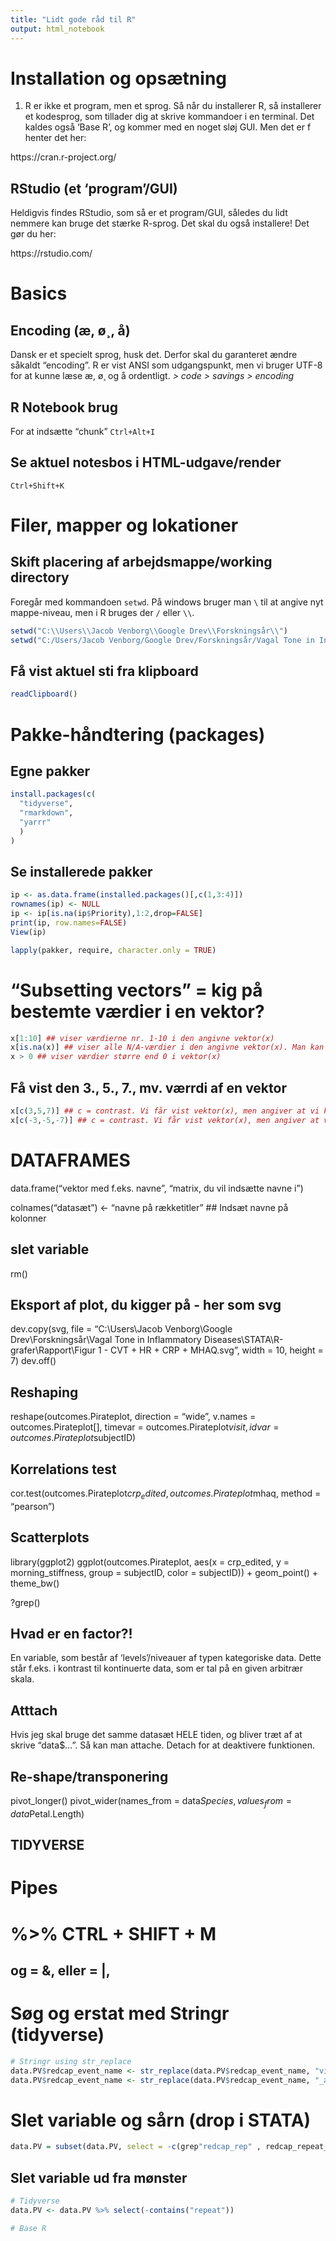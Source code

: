 ---
title: "Lidt gode råd til R"
output: html_notebook
---

# Installation og opsætning
1)
R er ikke et program, men et sprog. Så når du installerer R, så installerer et kodesprog, som tillader dig at skrive kommandoer i en terminal. Det kaldes også 'Base R', og kommer med en noget sløj GUI. Men det er f henter det her:

https://cran.r-project.org/

## RStudio (et 'program'/GUI)
Heldigvis findes RStudio, som så er et program/GUI, således du lidt nemmere kan bruge det stærke R-sprog. Det skal du også installere! Det gør du her:

https://rstudio.com/

# Basics
## Encoding (æ, ø¸, å)
Dansk er et specielt sprog, husk det. Derfor skal du garanteret ændre såkaldt "encoding". R er vist ANSI som udgangspunkt, men vi bruger UTF-8 for at kunne læse æ, ø¸ og å ordentligt.
*> code > savings > encoding*

## R Notebook brug
For at indsætte "chunk"
`Ctrl+Alt+I`

## Se aktuel notesbos i HTML-udgave/render
`Ctrl+Shift+K`

# Filer, mapper og lokationer

## Skift placering af arbejdsmappe/working directory
Foregår med kommandoen `setwd`. På windows bruger man `\` til at angive nyt mappe-niveau, men i R bruges der `/` eller `\\`. 

```{r}
setwd("C:\\Users\\Jacob Venborg\\Google Drev\\Forskningsår\\")
setwd("C:/Users/Jacob Venborg/Google Drev/Forskningsår/Vagal Tone in Inflammatory Diseases/STATA/")
```

## Få vist aktuel sti fra klipboard
```{r}
readClipboard()
```


# Pakke-håndtering (packages)
## Egne pakker
```{r}
install.packages(c(
  "tidyverse",
  "rmarkdown",
  "yarrr"
  )
)
```

## Se installerede pakker
```{r}
ip <- as.data.frame(installed.packages()[,c(1,3:4)])
rownames(ip) <- NULL
ip <- ip[is.na(ip$Priority),1:2,drop=FALSE]
print(ip, row.names=FALSE)
View(ip)
```

```{r}
lapply(pakker, require, character.only = TRUE)

```


# "Subsetting vectors" = kig på bestemte værdier i en vektor?
```{r}
x[1:10] ## viser værdierne nr. 1-10 i den angivne vektor(x)
x[is.na(x)] ## viser alle N/A-værdier i den angivne vektor(x). Man kan bruge "!" for at gøre det modsatte
x > 0 ## viser værdier større end 0 i vektor(x)

```

## Få vist den 3., 5., 7., mv. værrdi af en vektor
```{r}
x[c(3,5,7)] ## c = contrast. Vi får vist vektor(x), men angiver at vi kun vil se nr. 3, 5, 7 i vektor(x)
x[c(-3,-5,-7)] ## c = contrast. Vi får vist vektor(x), men angiver at vi vil se vektor(x) UNDTAGEN nr. 3, 5, 7 i vektor(x)
```

# DATAFRAMES ####
data.frame("vektor med f.eks. navne", "matrix, du vil indsætte navne i")

colnames("datasæt") <- "navne på rækketitler" ## Indsæt navne på kolonner


## slet variable
rm()

## Eksport af plot, du kigger på - her som svg
dev.copy(svg, file = "C:\\Users\\Jacob Venborg\\Google Drev\\Forskningsår\\Vagal Tone in Inflammatory Diseases\\STATA\\R-grafer\\Rapport\\Figur 1 - CVT + HR + CRP + MHAQ.svg", width = 10, height = 7)
dev.off()

## Reshaping
reshape(outcomes.Pirateplot,
        direction = "wide",
        v.names = outcomes.Pirateplot[],
        timevar = outcomes.Pirateplot$visit,
        idvar = outcomes.Pirateplot$subjectID)

## Korrelations test
cor.test(outcomes.Pirateplot$crp_edited, outcomes.Pirateplot$mhaq, method = "pearson")

## Scatterplots
library(ggplot2)
ggplot(outcomes.Pirateplot, aes(x = crp_edited, y = morning_stiffness, group = subjectID, color = subjectID)) +
  geom_point() +
  theme_bw() 

?grep()

## Hvad er en factor?!
En variable, som består af 'levels'/niveauer af typen kategoriske data. Dette står f.eks. i kontrast til kontinuerte data, som er tal på en given arbitrær skala.

## Atttach
Hvis jeg skal bruge det samme datasæt HELE tiden, og bliver træt af at skrive "data$...". Så kan man attache. Detach for at deaktivere funktionen.

## Re-shape/transponering
pivot_longer()
pivot_wider(names_from = data$Species, values_from = data$Petal.Length)

## TIDYVERSE ##
# Pipes
# %>% CTRL + SHIFT + M

## og = &, eller = |, 

# Søg og erstat med Stringr (tidyverse)
```{r}
# Stringr using str_replace
data.PV$redcap_event_name <- str_replace(data.PV$redcap_event_name, "visit_", "")
data.PV$redcap_event_name <- str_replace(data.PV$redcap_event_name, "_arm_1", "")
```

# Slet variable og sårn (drop i STATA)
```{r}
data.PV = subset(data.PV, select = -c(grep"redcap_rep" , redcap_repeat_instance))
```

## Slet variable ud fra mønster
```{r}
# Tidyverse
data.PV <- data.PV %>% select(-contains("repeat"))

# Base R

```

